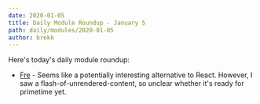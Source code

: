 ```yaml
---
date: 2020-01-05
title: Daily Module Roundup - January 5
path: daily/modules/2020-01-05
author: brekk
---
```


Here's today's daily module roundup:

* [Fre](https://github.com/yisar/fre) - Seems like a potentially interesting alternative to React. However, I saw a flash-of-unrendered-content, so unclear whether it's ready for primetime yet.
